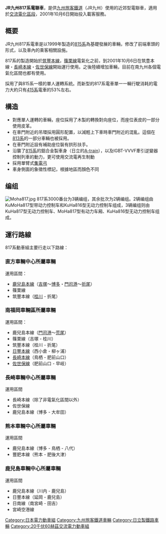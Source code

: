 {{NoteTA
|T=zh:JR九州817系電力動車組; zh-hans:JR九州817系电力动车组; zh-tw:JR九州817系電聯車; zh-hk:JR九州817系電動列車;
|1=zh:電力動車組;zh-hans:电力动车组;zh-hk:電動列車;zh-tw:電聯車;
|2=zh-hans:制动; zh-tw:制軔; zh-hk:制動;
|3=zh-hans:鸟栖; zh-hant:鳥栖;
|4=zh-hans:受电弓; zh-hant:集電弓;
}}
{{Unreferenced |time=2008-07-23T18:24:16+00:00 }}
{{鐵路車輛
|車輛名稱 = JR九州817系電聯車
|公司色 = red
|圖像 = JRKyusyu 817.jpg
|圖像說明 = 
|輛數 = 145（2辆编组56列，3辆编组11列）
|列車編組 = 1M1T
|起動加速度 = 2.6 km/h/s
|營運最高速度 = 120
|設計最高速度 = 120
|減速度（正常） = 
|減速度（緊急） = 
|載客量 = 
|編組載客量 = 258人
|編組長度 = 
|全長 = 20,000
|全闊 = 2,950
|全高 = 3,680
|車輛重量 = 
|編組總重量 = 62.0
|軌距 = 1,067
|電化方式 = 20,000V[[交流電|交流電]]（60Hz）
|輸出 = 
|電動機輸出 = 150kW
|編組輸出 = 600kW
|齒輪比 = 
|驅動裝置 = 
|控制裝置 = [[可變電壓可變頻控制器|VVVF]][[逆變器|逆變器]]（[[絕緣柵雙極晶體管|IGBT]]元件）
|制動方式 = [[電傳操縱|電傳操縱]][[空氣制動|空氣制動]]（[[回生制動|回生制動]]並用）
|保安裝置 = 
|訊號系統 = 
|製造商 = [[日立製作所|日立製作所]]
|製造年份 = 
|投入服務日期 = 2001年10月6日
|備註 = 
}}

'''JR九州817系電聯車'''，是供[[九州旅客鐵道|九州旅客鐵道]]（JR九州）使用的近郊型電聯車，適用於[[交流電|交流]][[電氣化鐵路|電化區段]]，2001年10月6日開始投入載客服務。

== 概要 ==
JR九州817系電車是以1999年製造的[[815系|815系]]為基礎發展的車輛，修改了前端車頭的形式，以及車內的乘客相關設施。

817系的製造開始於[[筑豐本線|筑豐本線]]，[[篠栗線|篠栗線]]電氣化之前，到2001年10月6日在筑豊本線・[[長崎本線|長崎本線]]・[[佐世保線|佐世保線]]開始運行使用。之後陸續增加車輛，目前在南九州各個電氣化區間也都有使用。

採用了與815系一樣的單人運轉系統。而新型的817系電車單一一輛行駛消耗的電力大約只有[[415系|415系]]電車的53%左右。

==構造==
*對應單人運轉的車輛，座位採用了木製的轉換對向座位，而座位表皮的一部分使用皮革。
*在車門附近的吊環採用圓形配置，以減輕上下車時車門附近的混亂。這個在[[JR九州813系电力动车组|813系]]的一部分車輛也被採用。
*在車門附近設有補助座位裝有拱形扶手。
*沿襲了[[JR九州815系電力動車組|815系]]的鋁合金製車身（日立的[[A-train|A-train]]），以及IGBT-VVVF牽引逆變器控制列車的動力，更可使用交流電再生制動
*採用單臂式[[集電弓|集電弓]]
*車身側面的象徵性標記，根據地區而顏色不同

==编组==
[[File:Moha817.jpg|thumb]]
817系3000番台为3辆编组，其余批次为2辆编组。2辆编组由KuMoHa817型带动力控制车和KuHa816型无动力控制车组成，3辆编组则由KuHa817型无动力控制车、MoHa817型有动力车厢、KuHa816型无动力控制车组成。

==運行路線==
817系動車組主要行走以下路線：
===直方車輛中心所屬車輛===
;運用區間：
* [[鹿兒島本線|鹿兒島本線]]（[[吉塚車站|吉塚]]～[[博多車站|博多]]・[[門司港車站|門司港]]～[[折尾車站|折尾]]）
* 篠栗線
* 筑豐本線（[[桂川車站|桂川]] - 折尾）

===南福岡車輛區所屬車輛===
;運用區間：
* 鹿兒島本線（[[門司港車站|門司港]]～[[荒尾車站|荒尾]]）
* 篠栗線（吉塚 - 桂川）
* 筑豐本線（桂川 - 折尾）
* [[日豐本線|日豐本線]]（西小倉 - 柳ヶ浦）
* [[長崎本線|長崎本線]]（鳥栖 - 肥前山口）
* [[佐世保線|佐世保線]]（肥前山口 - 早岐）

===長崎車輛中心所屬車輛===
;運用區間
* 長崎本線（除了非電氣化區間以外）
* 佐世保線
* 鹿兒島本線（博多 - 大牟田）

===熊本車輛中心所屬車輛===
;運用區間
* 鹿兒島本線（博多 - 鳥栖 - 八代）
* 豐肥本線（熊本 - 肥後大津）

===鹿兒島車輛中心所屬車輛===
;運用區間
* 鹿兒島本線（川内 - 鹿兒島）
* 日豐本線（延岡 - 鹿兒島）
* 日南線（南宮崎 - 田吉）
* 宮崎空港線

{{JR九州的車輛}}
{{DEFAULTSORT:817}}
[[Category:日本電力動車組|Category:日本電力動車組]]
[[Category:九州旅客鐵道車輛|Category:九州旅客鐵道車輛]]
[[Category:日立製鐵路車輛|Category:日立製鐵路車輛]]
[[Category:20千伏60赫茲交流電力動車組|Category:20千伏60赫茲交流電力動車組]]